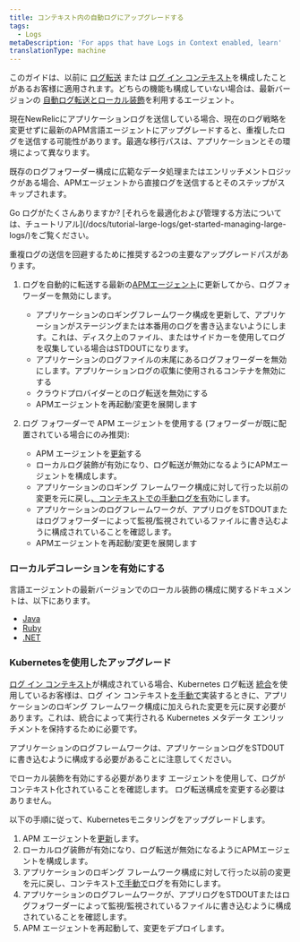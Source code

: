 ```yaml
---
title: コンテキスト内の自動ログにアップグレードする
tags:
  - Logs
metaDescription: 'For apps that have Logs in Context enabled, learn'
translationType: machine
---
```


このガイドは、以前に [ログ転送](https://docs.newrelic.com/docs/logs/forward-logs/enable-log-management-new-relic/) または [ログ イン コンテキスト](https://docs.newrelic.com/docs/apm/new-relic-apm/getting-started/get-started-logs-context/)を構成したことがあるお客様に適用されます。どちらの機能も構成していない場合は、最新バージョンの <InlinePopover type="apm"/>[自動ログ転送とローカル装飾](https://docs.newrelic.com/docs/apm/new-relic-apm/getting-started/get-started-logs-context/)を利用するエージェント。

現在NewRelicにアプリケーションログを送信している場合、現在のログ戦略を変更せずに最新のAPM言語エージェントにアップグレードすると、重複したログを送信する可能性があります。最適な移行パスは、アプリケーションとその環境によって異なります。

既存のログフォワーダー構成に広範なデータ処理またはエンリッチメントロジックがある場合、APMエージェントから直接ログを送信するとそのステップがスキップされます。

<Callout variant="tip">
  Go ログがたくさんありますか? [それらを最適化および管理する方法については、チュートリアル](/docs/tutorial-large-logs/get-started-managing-large-logs/)をご覧ください。
</Callout>

重複ログの送信を回避するために推奨する2つの主要なアップグレードパスがあります。

1. ログを自動的に転送する最新の[APMエージェント](https://docs.newrelic.com/docs/new-relic-one/install-configure/update-new-relic-agent/)に更新してから、ログフォワーダーを無効にします。

   * アプリケーションのロギングフレームワーク構成を更新して、アプリケーションがステージングまたは本番用のログを書き込まないようにします。これは、ディスク上のファイル、またはサイドカーを使用してログを収集している場合はSTDOUTになります。
   * アプリケーションのログファイルの末尾にあるログフォワーダーを無効にします。アプリケーションログの収集に使用されるコンテナを無効にする
   * クラウドプロバイダーとのログ転送を無効にする
   * APMエージェントを再起動/変更を展開します


2. ログ フォワーダーで APM エージェントを使用する (フォワーダーが既に配置されている場合にのみ推奨):

   * APM エージェントを[更新](/docs/new-relic-one/install-configure/update-new-relic-agent)する
   * ローカルログ装飾が有効になり、ログ転送が無効になるようにAPMエージェントを構成します。
   * アプリケーションのロギング フレームワーク構成に対して行った以前の変更を元に戻し[、コンテキストでの手動ログを有](/docs/logs/logs-context/logs-in-context#enable-logs)効にします。
   * アプリケーションのログフレームワークが、アプリログをSTDOUTまたはログフォワーダーによって監視/監視されているファイルに書き込むように構成されていることを確認します。
   * APMエージェントを再起動/変更を展開します

### ローカルデコレーションを有効にする

言語エージェントの最新バージョンでのローカル装飾の構成に関するドキュメントは、以下にあります。

* [Java](https://docs.newrelic.com/docs/logs/logs-context/java-configure-logs-context-all/#2-decorate)
* [Ruby](https://docs.newrelic.com/docs/logs/logs-context/configure-logs-context-ruby)
* [.NET](https://docs.newrelic.com/docs/logs/logs-context/net-configure-logs-context-all#2-decorate)

### Kubernetesを使用したアップグレード

[ログ イン コンテキスト](/docs/apm/new-relic-apm/getting-started/get-started-logs-context/)が構成されている場合、Kubernetes ログ転送 [統合](https://github.com/newrelic/helm-charts/tree/master/charts/newrelic-logging#installation)を使用しているお客様は、ログ イン コンテキスト[を手動で](/docs/logs/logs-context/logs-in-context#enable-logs)実装するときに、アプリケーションのロギング フレームワーク構成に加えられた変更を元に戻す必要があります。これは、統合によって実行される Kubernetes メタデータ エンリッチメントを保持するために必要です。

アプリケーションのログフレームワークは、アプリケーションログをSTDOUTに書き込むように構成する必要があることに注意してください。

でローカル装飾を有効にする必要があります <InlinePopover type="apm"/>エージェントを使用して、ログがコンテキスト化されていることを確認します。 ログ転送構成を変更する必要はありません。

以下の手順に従って、Kubernetesモニタリングをアップグレードします。

1. APM エージェントを[更新](/docs/new-relic-one/install-configure/update-new-relic-agent/)します。
2. ローカルログ装飾が有効になり、ログ転送が無効になるようにAPMエージェントを構成します。
3. アプリケーションのロギング フレームワーク構成に対して行った以前の変更を元に戻し、コンテキスト[で手動で](/docs/logs/logs-context/logs-in-context#enable-logs)ログを有効にします。
4. アプリケーションのログフレームワークが、アプリログをSTDOUTまたはログフォワーダーによって監視/監視されているファイルに書き込むように構成されていることを確認します。
5. APM エージェントを再起動して、変更をデプロイします。